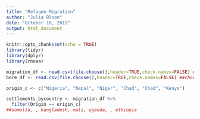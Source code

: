 ```yaml
---
title: "Refugee Migration"
author: "Julia Bloom"
date: "October 18, 2019"
output: html_document
---
```


```r
knitr::opts_chunk$set(echo = TRUE)
library(tidyr)
library(dplyr)
library(rnoaa)
```

```r
migration_df <- read.csv(file.choose(),header=TRUE,check.names=FALSE) ##choose number_refugees_countryoforigon_byyear.csv located in the google doc
bore_df <- read.csv(file.choose(),header=TRUE,check.names=FALSE) ##choose borehold dataset

```

```r
origin_c <- c("Nigeria", "Nepal", "Niger", "Chad", "Chad", "Kenya")

settlements_bycountry <- migration_df %>%
  filter(Origin == origin_c)
##somolia, , bangladesh, mali, uganda, , ethiopia 
```

```r

```

